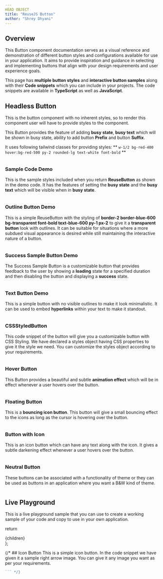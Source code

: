 ```yaml
---
HEAD OBJECT
title: "ReuseJS Button"
author: "Shrey Dhyani"
---
```

## Overview

This Button component documentation serves as a visual reference and demonstration of different button styles and configurations available for use in your application. It aims to provide inspiration and guidance in selecting and implementing buttons that align with your design requirements and user experience goals.

This page has **multiple button styles** and **interactive button samples** along with their **Code snippets** which you can include in your projects.
The code snippets are available in **TypeScript** as well as **JavaScript**.



## Headless Button
This is the button component with no inherent styles, so to render this component user will have to provide styles to the component.

This Button provides the feature of adding **busy state**, **busy text** which will be shown in busy state, ability to add button **Prefix** and button **Suffix**.

It uses following tailwind classes for providing styles: ** ``` w-1/2 bg-red-400 hover:bg-red-500 py-2 rounded-lg text-white font-bold ``` **

<HeadlessSample/>

```js path=../../components/button/HeadlessSample name=HeadlessSample
```

### Sample Code Demo
This is the sample styles included when you return **ReuseButton** as shown in the demo code. It has the features of setting the **busy state** and the **busy text** which will be visible when in **busy state**.
<Sample/>

```js path=../../components/button/Sample name=Sample
```

### Outline Button Demo
This is a simple ReuseButton with the styling of **border-2 border-blue-600 bg-transparent font-bold text-blue-600 py-1 px-2** to give it a **transparent button** look with outlines. It can be suitable for situations where a more subdued visual appearance is desired while still maintaining the interactive nature of a button.
<OutlineButton/>

```js path=../../components/button/OutlineButton name=OutlineButton
```

### Success Sample Button Demo
The Success Sample Button is a customizable button that provides feedback to the user by showing a **loading** state for a specified duration and then disabling the button and displaying a **success** state.
<SuccessSample/>

```js path=../../components/button/SuccessSample name=SuccessSample
```

### Text Button Demo
This is a simple button with no visible outlines to make it look minimalistic. It can be used to embed **hyperlinks** within your text to make it standout.
<TextButton/>

```js path=../../components/button/TextButton name=TextButton
```

### CSSStyledButton
This code snippet of the button will give you a customizable button with CSS Styling. We have declared a styles object having CSS properties to give it the style we need. You can customize the styles object according to your requirements.
<CSSStyledButton/>

```js path=../../components/button/CSSStyledButton name=CSSStyledButton
```

### Hover Button
This Button provides a beautiful and subtle **animation effect** which will be in effect whenever a user hovers over the button. 
<HoverButton/>

```js path=../../components/button/HoverButton name=HoverButton
```

### Floating Button
This is a **bouncing icon button**. This button will give a small bouncing effect to the icons as long as the cursor is hovering over the button.
<FloatingButton/>

```js path=../../components/button/FloatingButton name=FloatingButton
```

### Button with Icon

This is an icon button which can have any text along with the icon. It gives a subtle darkening effect whenever a user hovers over the button.
<ButtonWithIcon/>
```js path=../../components/button/ButtonWithIcon name=ButtonWithIcon
```
### Neutral Button
These buttons can be associated with a functionality of theme or they can be used as buttons in an application where you want a B&W kind of theme.
<NeutralButton/>

```js path=../../components/button/NeutralButton name=NeutralButton
```

## Live Playground

This is a live playground sample that you can use to create a working sample of your code and copy to use in your own application.

<LiveSampleButton/>

  return <SiteWrapper toc={toc}><div className="prose max-w-full mx-4 pb-10" >{children}</div></SiteWrapper>
};


{/* ## Icon Button
This is a simple icon button. In the code snippet we have given it a sample right arrow image. You can give it any image you want as per your requirements.
<IconButton/>

```js path=../../components/button/IconButton name=IconButton
``` */}